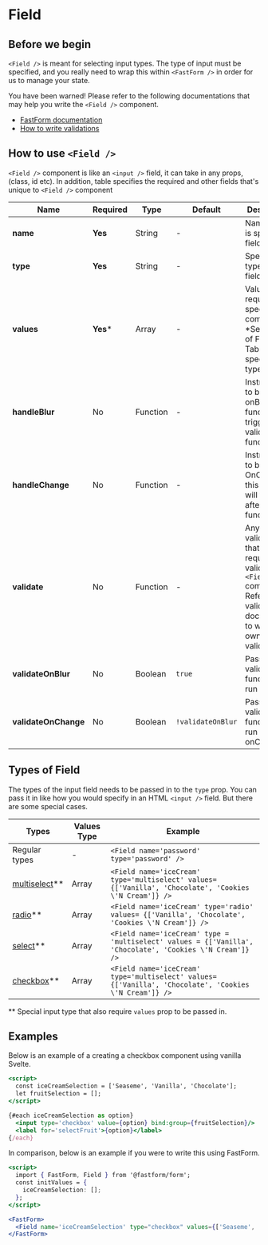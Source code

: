 

<Meta title="Field/Field" component={FastForm} />

# Field

## Before we begin
`<Field />` is meant for selecting input types. The type of input must be specified, and you really need to wrap this within `<FastForm />` in order for us to manage your state. 

You have been warned! 
Please refer to the following documentations that may help you write the `<Field />` component.
- [FastForm documentation](?path=/story/fastform-fastform--page)
- [How to write validations](?path=/story/validators-validators--page)

## How to use `<Field />`

`<Field />` component is like an `<input />` field, it can take in any props, (class, id etc). In addition, table specifies the required and other fields that's unique to `<Field />` component

| Name | Required | Type | Default | Description |
| --- | --- | --- | --- | --- |
| **name** | **Yes** | String | - | Name for the is specific field |
| **type** | **Yes** | String | - | Specify the type of input field |
| **values** | **Yes*** | Array | - | Values required for specific components. *See Types of Field Table for special types
| **handleBlur** | No | Function | - | Instructions to be run onBlur, this function will trigger after validate function |
| **handleChange** | No | Function | - | Instructions to be run OnChange, this function will trigger after validate function|
| **validate** | No | Function | - | Any validators that is required to validate the `<Field />` component. Refer to validator docs on how to write your own validations|
| **validateOnBlur** | No | Boolean | `true` | Passed in validate function will run onBlur|
| **validateOnChange** | No | Boolean | `!validateOnBlur` | Passed in validate function will run onChange |


## Types of Field 

The types of the input field needs to be passed in to the `type` prop. You can pass it in like how you would specify in an HTML `<input />` field. But there are some special cases. 

| Types | Values Type | Example |
| --- | --- | --- |
| Regular types | - | `<Field name='password' type='password' />`|
| [multiselect](?path=/story/field-multi-select--multi-select)** | Array | `<Field name='iceCream' type='multiselect' values={['Vanilla', 'Chocolate', 'Cookies \'N Cream']} />` | 
| [radio](?path=/story/field-radio--radio)** | Array | `<Field name='iceCream' type='radio' values= {['Vanilla', 'Chocolate', 'Cookies \'N Cream']} />` | 
| [select](?path=/story/field-select--select)** | Array | `<Field name='iceCream' type = 'multiselect' values = {['Vanilla', 'Chocolate', 'Cookies \'N Cream']} />` |
| [checkbox](?path=/story/field-checkbox--checkbox)** | Array | `<Field name='iceCream' type='multiselect' values={['Vanilla', 'Chocolate', 'Cookies \'N Cream']} />` |
** Special input type that also require `values` prop to be passed in.
## Examples

Below is an example of a creating a checkbox component using vanilla Svelte.
```jsx
<script>
  const iceCreamSelection = ['Seaseme', 'Vanilla', 'Chocolate'];
  let fruitSelection = [];
</script>

{#each iceCreamSelection as option}
  <input type='checkbox' value={option} bind:group={fruitSelection}/>
  <label for='selectFruit'>{option}</label>
{/each}
```

In comparison, below is an example if you were to write this using FastForm.
```jsx
<script>
  import { FastForm, Field } from '@fastform/form';
  const initValues = {
    iceCreamSelection: [];
  };
</script>

<FastForm>
  <Field name='iceCreamSelection' type="checkbox" values={['Seaseme', 'Vanilla', 'Chocolate']}/>
</FastForm>
```




